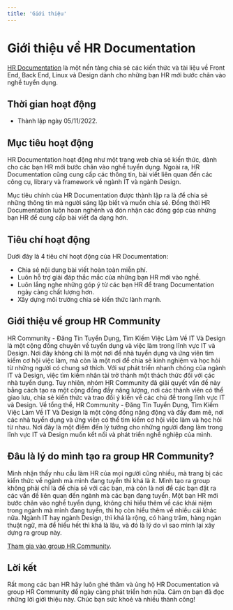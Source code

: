 ```yaml
---
title: 'Giới thiệu'
---
```


# Giới thiệu về HR Documentation

[HR Documentation](https://hrpenci.site) là một nền tảng chia sẻ các kiến thức
và tài liệu về Front End, Back End, Linux và Design dành cho những bạn HR mới
bước chân vào nghề tuyển dụng.

## Thời gian hoạt động

- Thành lập ngày 05/11/2022.

## Mục tiêu hoạt động

HR Documentation hoạt động như một trang web chia sẻ kiến thức, dành cho các bạn
HR mới bước chân vào nghề tuyển dụng. Ngoài ra, HR Documentation cũng cung cấp
các thông tin, bài viết liên quan đến các công cụ, library và framework về ngành
IT và ngành Design.

Mục tiêu chính của HR Documentation được thành lập ra là để chia sẻ những thông
tin mà người sáng lập biết và muốn chia sẻ. Đồng thời HR Documentation luôn hoan
nghênh và đón nhận các đóng góp của những bạn HR để cung cấp bài viết đa dạng
hơn.

## Tiêu chí hoạt động

Dưới đây là 4 tiêu chí hoạt động của HR Documentation:

- Chia sẻ nội dung bài viết hoàn toàn miễn phí.
- Luôn hỗ trợ giải đáp thắc mắc của những bạn HR mới vào nghề.
- Luôn lắng nghe những góp ý từ các bạn HR để trang Documentation ngày càng chất
  lượng hơn.
- Xây dựng môi trường chia sẻ kiến thức lành mạnh.

## Giới thiệu về group HR Community

HR Community - Đăng Tin Tuyển Dụng, Tìm Kiếm Việc Làm Về IT Và Design là một
cộng đồng chuyên về tuyển dụng và việc làm trong lĩnh vực IT và Design. Nơi đây
không chỉ là một nơi để nhà tuyển dụng và ứng viên tìm kiếm cơ hội việc làm, mà
còn là một nơi để chia sẻ kinh nghiệm và học hỏi từ những người có chung sở
thích. Với sự phát triển nhanh chóng của ngành IT và Design, việc tìm kiếm nhân
tài trở thành một thách thức đối với các nhà tuyển dụng. Tuy nhiên, nhóm HR
Community đã giải quyết vấn đề này bằng cách tạo ra một cộng đồng đầy năng
lượng, nơi các thành viên có thể giao lưu, chia sẻ kiến thức và trao đổi ý kiến
về các chủ đề trong lĩnh vực IT và Design. Về tổng thể, HR Community - Đăng Tin
Tuyển Dụng, Tìm Kiếm Việc Làm Về IT Và Design là một cộng đồng năng động và đầy
đam mê, nơi các nhà tuyển dụng và ứng viên có thể tìm kiếm cơ hội việc làm và
học hỏi từ nhau. Nơi đây là một điểm đến lý tưởng cho những người đang làm trong
lĩnh vực IT và Design muốn kết nối và phát triển nghề nghiệp của mình.

## Đâu là lý do mình tạo ra group HR Community?

Mình nhận thấy nhu cầu làm HR của mọi người cũng nhiều, mà trang bị các kiến
thức về ngành mà mình đang tuyển thì khá là ít. Mình tạo ra group không phải chỉ
là để chia sẻ với các bạn, mà còn là nơi để các bạn đặt ra các vấn đề liên quan
đến ngành mà các bạn đang tuyển. Một bạn HR mới bước chân vào nghề tuyển dụng,
không chỉ hiểu thêm về các khái niệm trong ngành mà mình đang tuyển, thì họ còn
hiểu thêm về nhiều cái khác nữa. Ngành IT hay ngành Design, thì khá là rộng, có
hàng trăm, hàng ngàn thuật ngữ, mà để hiểu hết thì khá là lâu, và đó là lý do vì
sao mình lại xây dựng ra group này.

[Tham gia vào group HR Community](https://www.facebook.com/groups/xomhr).

## Lời kết

Rất mong các bạn HR hãy luôn ghé thăm và ủng hộ HR Documentation và group HR
Community để ngày càng phát triển hơn nữa. Cảm ơn bạn đã đọc những lời giới
thiệu này. Chúc bạn sức khoẻ và nhiều thành công!
